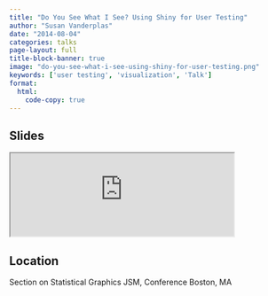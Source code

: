 ```yaml
---
title: "Do You See What I See? Using Shiny for User Testing"
author: "Susan Vanderplas"
date: "2014-08-04"
categories: talks
page-layout: full
title-block-banner: true
image: "do-you-see-what-i-see-using-shiny-for-user-testing.png"
keywords: ['user testing', 'visualization', 'Talk']
format:
  html:
    code-copy: true
---
```

 
## Slides

<iframe src='https://srvanderplas.github.io/Presentation-Archive/JSM2014/UserTesting/UserTesting.html' height='auto' width='80%'>
                        </iframe>
## Location
Section on Statistical Graphics
JSM, Conference
Boston, MA
